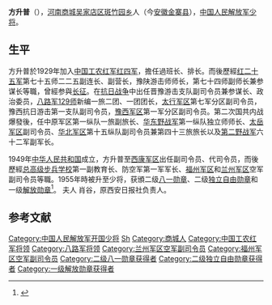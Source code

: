 '''方升普'''（{{bd|1915年||1981年|catIdx=}}），[[河南|河南]][[商城|商城]][[吴家店镇_(金寨县)|吴家店区]][[斑竹园镇_(金寨县)|斑竹园乡]]人（今[[安徽|安徽]][[金寨县|金寨县]]），[[中国人民解放军少将|中国人民解放军少将]]。

==生平==
方升普於1929年加入[[中国工农红军|中国工农红军]][[红四军|红四军]]，擔任過班长、排长。而後歷經[[红二十五军|红二十五军]]第七十五师二二五副连长、副营长，豫陕游击师师长，第七十四师副师长兼参谋长等職，曾經参與[[长征|长征]]。在[[抗日战争|抗日战争]]中出任晋豫游击支队副司令员兼参谋长、政治委员，[[八路军|八路军]][[129师|129师]]新编一旅二团、一团团长，[[太行军区|太行军区]]第七军分区副司令员，豫西抗日游击第一支队副司令员，[[豫西军区|豫西军区]]第一军分区副司令员。第二次国共内战爆發後，任中原军区第一纵队一旅副旅长、[[华东野战军|华东野战军]]第一纵队独立师师长、[[太岳军区|太岳军区]]副司令员、[[华北军区|华北军区]]第十五纵队副司令员兼第四十三旅旅长以及[[第二野战军|第二野战军]]六十二军副军长。

1949年[[中华人民共和国|中华人民共和国]]成立，方升普至[[西康军区|西康军区]]出任副司令员、代司令员，而後歷經[[总高级步兵学校|总高级步兵学校]]第一副教育长、防空军第一军军长、[[福州军区|福州军区]]和[[兰州军区|兰州军区]]空军副司令员等職。1955年時被升至少将，获頒二级[[八一勋章_(1955年)|八一勋章]]、二级[[独立自由勋章|独立自由勋章]]和一级[[解放勋章|解放勋章]]<ref>{{cite web|title=方升普（1915—1981）少将|url=http://www.dabieshan.cc/news/xinyangtuijian/xinyangmingren/2011/0303/103273.html|accessdate=2011-04-30|deadurl=yes|archiveurl=https://web.archive.org/web/20110318041610/http://www.dabieshan.cc/news/xinyangtuijian/xinyangmingren/2011/0303/103273.html|archivedate=2011-03-18}}</ref>。
夫人 肖谷，原西安日报社负责人。

==参考文献==
<div class="references-small">
<references></references>
</div>

{{中国军事人物小作品}}
{{陕西行政长官}}
{{DEFAULTSORT:Fang方}}
[[Category:中国人民解放军开国少将|Category:中国人民解放军开国少将]]
[[Category:方姓|Sh]]
[[Category:商城人|Category:商城人]]
[[Category:中国工农红军将领|Category:中国工农红军将领]]
[[Category:八路军将领|Category:八路军将领]]
[[Category:兰州军区空军副司令员|Category:兰州军区空军副司令员]]
[[Category:福州军区空军副司令员|Category:福州军区空军副司令员]]
[[Category:二级八一勋章获得者|Category:二级八一勋章获得者]]
[[Category:二级独立自由勋章获得者|Category:二级独立自由勋章获得者]]
[[Category:一级解放勋章获得者|Category:一级解放勋章获得者]]